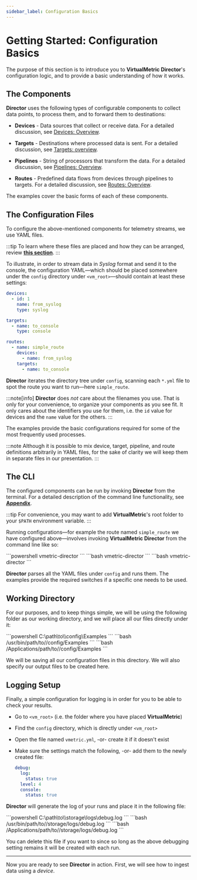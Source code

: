 ```yaml
---
sidebar_label: Configuration Basics
---
```


# Getting Started: Configuration Basics

The purpose of this section is to introduce you to **VirtualMetric Director**'s configuration logic, and to provide a basic understanding of how it works.

## The Components

**Director** uses the following types of configurable components to collect data points, to process them, and to forward them to destinations:

* **Devices** - Data sources that collect or receive data. For a detailed discussion, see [Devices: Overview](../configuration/devices/index.mdx#configuration).

* **Targets** - Destinations where processed data is sent. For a detailed discussion, see [Targets: overview](../configuration/targets/index.mdx#configuration).

* **Pipelines** - String of processors that transform the data. For a detailed discussion, see [Pipelines: Overview](../configuration/pipelines/index.mdx#configuration).

* **Routes** - Predefined data flows from devices through pipelines to targets. For a detailed discussion, see [Routes: Overview](../configuration/routes.mdx#configuration).

The examples cover the basic forms of each of these components.

## The Configuration Files

To configure the above-mentioned components for telemetry streams, we use YAML files.

:::tip
To learn where these files are placed and how they can be arranged, review [**this section**](../configuration/index.mdx#managing-yaml-files).
:::

To illustrate, in order to stream data in _Syslog_ format and send it to the console, the  configuration YAML&mdash;which should be placed somewhere under the `config` directory under `<vm_root>`&mdash;should contain at least these settings:

```yaml title="simple-route.yml"
devices:
  - id: 1
    name: from_syslog
    type: syslog

targets:
  - name: to_console
    type: console

routes:
  - name: simple_route
    devices:
      - name: from_syslog
    targets:
      - name: to_console
```

 **Director** iterates the directory tree under `config`, scanning each `*.yml` file to spot the route you want to run&mdash;here `simple_route`.

 :::note[info]
 **Director** does _not_ care about the filenames you use. That is only for your convenience, to organize your components as you see fit. It only cares about the identifiers you use for them, i.e. the `id` value for devices and the `name` value for the others.
 :::

The examples provide the basic configurations required for some of the most frequently used processes.

:::note
Although it is possible to mix device, target, pipeline, and route definitions arbitrarily in YAML files, for the sake of clarity we will keep them in separate files in our presentation.
:::

## The CLI

The configured components can be run by invoking **Director** from the terminal. For a detailed description of the command line functionality, see [**Appendix**](../appendix.mdx#cli).

:::tip
For convenience, you may want to add **VirtualMetric**'s root folder to your `$PATH` environment variable.
:::

Running configurations&mdash;for example the route named `simple_route` we have configured above&mdash;involves invoking **VirtualMetric Director** from the command line like so:

<Tabs>
  <TabItem value="windows" label="Windows" default>
    ```powershell
    vmetric-director
    ```
  </TabItem>    
  <TabItem value="linux" label="Linux">
    ```bash
    vmetric-director
    ```
  </TabItem>
  <TabItem value="macos" label="macOS">
    ```bash
    vmetric-director
    ```
  </TabItem>
</Tabs>

**Director** parses all the YAML files under `config` and runs them. The examples provide the required switches if a specific one needs to be used.

## Working Directory

For our purposes, and to keep things simple, we will be using the following folder as our working directory, and we will place all our files directly under it:

<Tabs>
  <TabItem value="windows" label="Windows" default>
    ```powershell
    C:\path\to\<vm_root>\config\Examples
    ```
  </TabItem>    
  <TabItem value="linux" label="Linux">
    ```bash
    /usr/bin/path/to/<vm_root>/config/Examples
    ```
  </TabItem>
  <TabItem value="macos" label="macOS">
    ```bash
    /Applications/path/to/<vm_root>/config/Examples
    ```
  </TabItem>
</Tabs>

We will be saving all our configuration files in this directory. We will also specify our output files to be created here.

## Logging Setup

Finally, a simple configuration for logging is in order for you to be able to check your results.

* Go to `<vm_root>` (i.e. the folder where you have placed **VirtualMetric**)
* Find the `config` directory, which is directly under `<vm_root>`
* Open the file named `vmetric.yml`, -or- create it if it doesn't exist
* Make sure the settings match the following, -or- add them to the newly created file:

  ```yaml
  debug:
    log:
      status: true
    level: 4
    console:
      status: true
  ```

**Director** will generate the log of your runs and place it in the following file:

<Tabs>
  <TabItem value="windows" label="Windows" default>
    ```powershell
    C:\path\to\<vm_root>\storage\logs\debug.log
    ```
  </TabItem>

  <TabItem value="linux" label="Linux">
    ```bash
    /usr/bin/path/to/<vm_root>/storage/logs/debug.log
    ```
  </TabItem>

  <TabItem value="macos" label="macOS">
    ```bash
    /Applications/path/to/<vm_root>/storage/logs/debug.log
    ```
  </TabItem>
</Tabs>

You can delete this file if you want to since so long as the above debugging setting remains it will be created with each run.

---

Now you are ready to see **Director** in action. First, we will see how to ingest data using a _device_.
